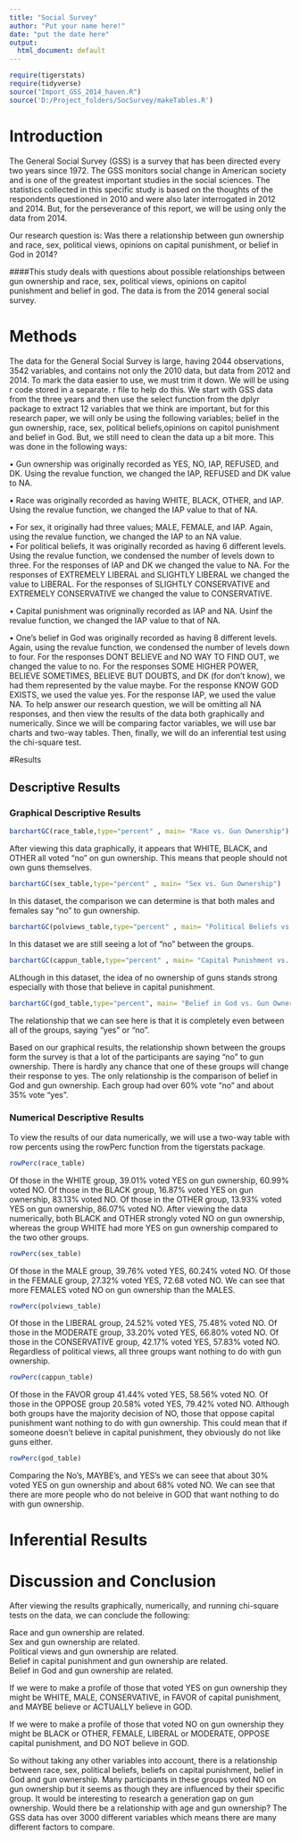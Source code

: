 ---
title: "Social Survey"
author: "Put your name here!"
date: "put the date here"
output:
  html_document: default
---

```{r include=FALSE,echo=FALSE}
require(tigerstats)
require(tidyverse)
source("Import_GSS_2014_haven.R")
source('D:/Project_folders/SocSurvey/makeTables.R')
```
<!-- We recommend you use git branches -- create a separate branch for each major section i.e. Introduction, Methods, Results, Inferential Results, and Discussion and Conclusions - leave the YAML block untouched until the final merge where you put in your own name !-->

# Introduction

The General Social Survey (GSS) is a survey that has been directed every two years since 1972. The GSS monitors social change in American society and is one of the greatest important studies in the social sciences. The statistics collected in this specific study is based on the thoughts of the respondents questioned in 2010 and were also later interrogated in 2012 and 2014. But, for the perseverance of this report, we will be using only the data from 2014.

Our research question is: Was there a relationship between gun ownership and race, sex, political views, opinions on capital punishment, or belief in God in 2014?

<!--In this section you explain what you are trying to show.  Where did the data come from?  What is the research or other question you are trying to answer?!-->   

####This study deals with questions about possible relationships between gun ownership and race, sex, political views, opinions on capitol punishment and belief in god. The data is from the 2014 general social survey.



# Methods

<!--Decide on your methods:  use "variable analysis" or other appropriate descriptors.  Make sure to choose at least one graphical method and at least one numerical method.!-->

  The data for the General Social Survey is large, having 2044 observations, 3542 variables, and contains not only the 2010 data, but data from 2012 and 2014. To mark the data easier to use, we must trim it down. We will be using r code stored in a separate. r file to help do this. We start with GSS data from the three years and then use the select function from the dplyr package to extract 12 variables that we think are important, but for this research paper, we will only be using the following variables; belief in the gun ownership, race, sex, political beliefs,opinions on capitol punishment and belief in God. But, we still need to clean the data up a bit more. This was done in the following ways: 
  
• 	Gun ownership was originally recorded as YES, NO, IAP, REFUSED, and DK. Using the revalue function, we changed the IAP, REFUSED and DK value to NA.  

•	  Race was originally recorded as having WHITE, BLACK, OTHER, and IAP. Using the revalue function, we changed the IAP value to that of NA.

• 	For sex, it originally had three values; MALE, FEMALE, and IAP. Again, using the revalue function, we changed the IAP to an NA value.  
• 	For political beliefs, it was originally recorded as having 6 different levels. Using the revalue function, we condensed the number of levels down to three. For the responses of IAP and DK we changed the value to NA. For the responses of EXTREMELY LIBERAL and SLIGHTLY LIBERAL we changed the value to LIBERAL. For the responses of SLIGHTLY CONSERVATIVE and EXTREMELY CONSERVATIVE we changed the value to CONSERVATIVE.  

• 	Capital punishment was origninally recorded as IAP and NA. Usinf the revalue function, we changed the IAP value to that of NA.

• 	One’s belief in God was originally recorded as having 8 different levels. Again, using the revalue function, we condensed the number of levels down to four. For the responses DONT BELIEVE and NO WAY TO FIND OUT, we changed the value to no. For the responses SOME HIGHER POWER, BELIEVE SOMETIMES, BELIEVE BUT DOUBTS, and DK (for don’t know), we had them represented by the value maybe. For the response KNOW GOD EXISTS, we used the value yes. For the response IAP, we used the value NA.
To help answer our research question, we will be omitting all NA responses, and then view the results of the data both graphically and numerically. Since we will be comparing factor variables, we will use bar charts and two-way tables. Then, finally, we will do an inferential test using the chi-square test.  


#Results

<!--Divide this section into two sub-sections:  One for your descriptive  results and one for your inferential results.!-->

## Descriptive Results

### Graphical Descriptive Results

<!--Graphical results here.  Make sure to show your code.  Provide appropriate labels for axes, giving units if possible, and provide a good title for the graph, too.  Use the graphical results to describe the patterns if any that exist in the data as focused toward the research question!-->
```{r}
barchartGC(race_table,type="percent" , main= "Race vs. Gun Ownership")
```

After viewing this data graphically, it appears that WHITE, BLACK, and OTHER all voted “no” on gun ownership. This means that people should not own guns themselves.

```{r}
barchartGC(sex_table,type="percent" , main= "Sex vs. Gun Ownership")
```
In this dataset, the comparison we can determine is that both males and females say “no” to gun ownership.

```{r}
barchartGC(polviews_table,type="percent" , main= "Political Beliefs vs. Gun Ownership")
```
In this dataset we are still seeing a lot of “no” between the groups.

```{r}
barchartGC(cappun_table,type="percent" , main= "Capital Punishment vs. Gun Ownership")
```
ALthough in this dataset, the idea of no ownership of guns stands strong especially with those that believe in capital punishment.

```{r}
barchartGC(god_table,type="percent", main= "Belief in God vs. Gun Ownership")
```
The relationship that we can see here is that it is completely even between all of the groups, saying “yes” or “no”.

Based on our graphical results, the relationship shown between the groups form the survey is that a lot of the participants are saying “no” to gun ownership. There is hardly any chance that one of these groups will change their response to yes. The only relationship is the comparison of belief in God and gun ownership. Each group had over 60% vote “no” and about 35% vote “yes”.


### Numerical Descriptive Results

<!--Numerical results go here. Use the numerical results to describe the patterns if any that exist in the data as focused toward the research question!-->

To view the results of our data numerically, we will use a two-way table with row percents using the rowPerc function from the tigerstats package.
```{r}
rowPerc(race_table)
```
Of those in the WHITE group, 39.01% voted YES on gun ownership, 60.99% voted NO. Of those in the BLACK group, 16.87% voted YES on gun ownership, 83.13% voted NO. Of those in the OTHER group, 13.93% voted YES on gun ownership, 86.07% voted NO. After viewing the data numerically, both BLACK and OTHER strongly voted NO on gun ownership, whereas the group WHITE had more YES on gun ownership compared to the two other groups.

```{r}
rowPerc(sex_table)
```
Of those in the MALE group, 39.76% voted YES, 60.24% voted NO. Of those in the FEMALE group, 27.32% voted YES, 72.68 voted NO. We can see that more FEMALES voted NO on gun ownership than the MALES.

```{r}
rowPerc(polviews_table)
```
Of those in the LIBERAL group, 24.52% voted YES, 75.48% voted NO. Of those in the MODERATE group, 33.20% voted YES, 66.80% voted NO. Of those in the CONSERVATIVE group, 42.17% voted YES, 57.83% voted NO. Regardless of political views, all three groups want nothing to do with gun ownership.
```{r}
rowPerc(cappun_table)
```
Of those in the FAVOR group 41.44% voted YES, 58.56% voted NO. Of those in the OPPOSE group 20.58% voted YES, 79.42% voted NO. Although both groups have the majority decision of NO, those that oppose capital punishment want nothing to do with gun ownership. This could mean that if someone doesn’t believe in capital punishment, they obviously do not like guns either.
```{r}
rowPerc(god_table)
```
Comparing the No’s, MAYBE’s, and YES’s we can seee that about 30% voted YES on gun ownership and about 68% voted NO. We can see that there are more people who do not beleive in GOD that want nothing to do with gun ownership.


# Inferential Results

<!--State hypothesis clearly.  Make sure your discussion of the inferential test covers all the aspects that the test output produces, such as test statistic, p-value etc.  Make a decision about the null hypothesis, explain the assumptions on which the selected test/procedure was based, and why the chosen procedure satisfys the assumptions and is appropriate to answer the research question!-->


# Discussion and Conclusion

<!--Discussion and conclusion here.  If you found a relationship be sure to consider whether the relationship occurs because one of the variables causes the other, or whether they perhasps are related for some other reason.  Watch the chapter 6 videos from the GeorgeTown videos collection.!-->

After viewing the results graphically, numerically, and running chi-square tests on the data, we can conclude the following:  

Race and gun ownership are related.  
Sex and gun ownership are related.  
Political views and gun ownership are related.  
Belief in capital punishment and gun ownership are related.  
Belief in God and gun ownership are related.  

If we were to make a profile of those that voted YES on gun ownership they might be WHITE, MALE, CONSERVATIVE, in FAVOR of capital punishment, and MAYBE believe or ACTUALLY believe in GOD.  

If we were to make a profile of those that voted NO on gun ownership they might be BLACK or OTHER, FEMALE, LIBERAL or MODERATE, OPPOSE capital punishment, and DO NOT believe in GOD.  

So without taking any other variables into account, there is a relationship between race, sex, political beliefs, beliefs on capital punishment, belief in God and gun ownership. Many participants in these groups voted NO on gun ownership but it seems as though they are influenced by their specific group. It would be interesting to research a generation gap on gun ownership. Would there be a relationship with age and gun ownership? The GSS data has over 3000 different variables which means there are many different factors to compare.  

